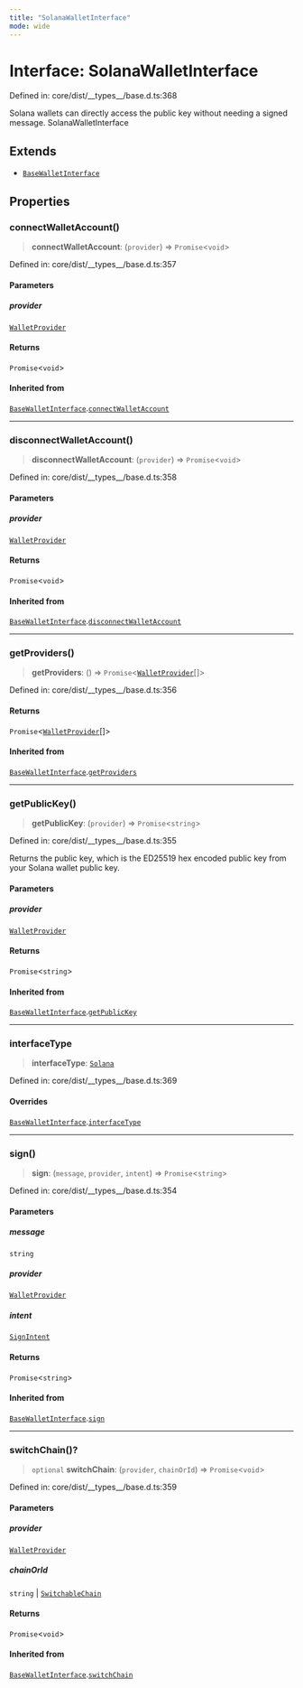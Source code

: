 ```yaml
---
title: "SolanaWalletInterface"
mode: wide
---
```

  
# Interface: SolanaWalletInterface

Defined in: core/dist/\_\_types\_\_/base.d.ts:368

Solana wallets can directly access the public key without needing a signed message.
 SolanaWalletInterface

## Extends

- [`BaseWalletInterface`](../BaseWalletInterface/readme)

## Properties

### connectWalletAccount()

> **connectWalletAccount**: (`provider`) => `Promise`\<`void`\>

Defined in: core/dist/\_\_types\_\_/base.d.ts:357

#### Parameters

##### provider

[`WalletProvider`](../WalletProvider/readme)

#### Returns

`Promise`\<`void`\>

#### Inherited from

[`BaseWalletInterface`](../BaseWalletInterface/readme).[`connectWalletAccount`](../BaseWalletInterface/readme#connectwalletaccount)

***

### disconnectWalletAccount()

> **disconnectWalletAccount**: (`provider`) => `Promise`\<`void`\>

Defined in: core/dist/\_\_types\_\_/base.d.ts:358

#### Parameters

##### provider

[`WalletProvider`](../WalletProvider/readme)

#### Returns

`Promise`\<`void`\>

#### Inherited from

[`BaseWalletInterface`](../BaseWalletInterface/readme).[`disconnectWalletAccount`](../BaseWalletInterface/readme#disconnectwalletaccount)

***

### getProviders()

> **getProviders**: () => `Promise`\<[`WalletProvider`](../WalletProvider/readme)[]\>

Defined in: core/dist/\_\_types\_\_/base.d.ts:356

#### Returns

`Promise`\<[`WalletProvider`](../WalletProvider/readme)[]\>

#### Inherited from

[`BaseWalletInterface`](../BaseWalletInterface/readme).[`getProviders`](../BaseWalletInterface/readme#getproviders)

***

### getPublicKey()

> **getPublicKey**: (`provider`) => `Promise`\<`string`\>

Defined in: core/dist/\_\_types\_\_/base.d.ts:355

Returns the public key, which is the ED25519 hex encoded public key from your Solana wallet public key.

#### Parameters

##### provider

[`WalletProvider`](../WalletProvider/readme)

#### Returns

`Promise`\<`string`\>

#### Inherited from

[`BaseWalletInterface`](../BaseWalletInterface/readme).[`getPublicKey`](../BaseWalletInterface/readme#getpublickey)

***

### interfaceType

> **interfaceType**: [`Solana`](../WalletInterfaceType/readme#solana)

Defined in: core/dist/\_\_types\_\_/base.d.ts:369

#### Overrides

[`BaseWalletInterface`](../BaseWalletInterface/readme).[`interfaceType`](../BaseWalletInterface/readme#interfacetype)

***

### sign()

> **sign**: (`message`, `provider`, `intent`) => `Promise`\<`string`\>

Defined in: core/dist/\_\_types\_\_/base.d.ts:354

#### Parameters

##### message

`string`

##### provider

[`WalletProvider`](../WalletProvider/readme)

##### intent

[`SignIntent`](../SignIntent/readme)

#### Returns

`Promise`\<`string`\>

#### Inherited from

[`BaseWalletInterface`](../BaseWalletInterface/readme).[`sign`](../BaseWalletInterface/readme#sign)

***

### switchChain()?

> `optional` **switchChain**: (`provider`, `chainOrId`) => `Promise`\<`void`\>

Defined in: core/dist/\_\_types\_\_/base.d.ts:359

#### Parameters

##### provider

[`WalletProvider`](../WalletProvider/readme)

##### chainOrId

`string` | [`SwitchableChain`](../SwitchableChain/readme)

#### Returns

`Promise`\<`void`\>

#### Inherited from

[`BaseWalletInterface`](../BaseWalletInterface/readme).[`switchChain`](../BaseWalletInterface/readme#switchchain)
